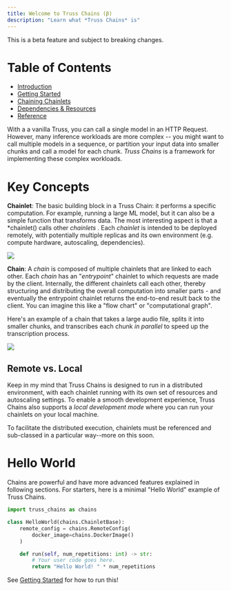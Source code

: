 ```yaml
---
title: Welcome to Truss Chains (β)
description: "Learn what *Truss Chains* is"
---
```


<Warning>This is a beta feature and subject to breaking changes.</Warning>

# Table of Contents

* [Introduction](/chains/intro)
* [Getting Started](/chains/getting-started)
* [Chaining Chainlets](/chains/chaining-chainlets)
* [Dependencies & Resources](/chains/deps-and-resources)
* [Reference](/chains/full-reference)

With a a vanilla Truss, you can call a single model in an HTTP Request. However, many inference workloads are
more complex -- you might want to call multiple models in a sequence, or partition your input data into
smaller chunks and call a model for each chunk. *Truss Chains* is a framework for implementing these complex workloads.

# Key Concepts

**Chainlet**: The basic building block in a Truss Chain: it performs a specific computation. For example, running a
large ML model, but it can also be a simple function that transforms data. The most interesting aspect
is that a *chainlet() calls other *chainlets* .  Each *chainlet* is intended to be deployed remotely, with
potentially multiple replicas and its own environment (e.g. compute hardware, autoscaling, dependencies).

<img src="/images/audio-transcription-chainlet.png" />

**Chain**: A *chain* is composed of multiple chainlets that are linked to each other. Each *chain* has an
"*entrypoint*" chainlet to which requests are made by the client. Internally, the different chainlets call each other,
thereby structuring and distributing the overall computation into smaller parts - and eventually the entrypoint
chainlet returns the end-to-end result back to the client.
You can imagine this like a "flow chart" or "computational graph".

Here's an example of a chain that takes a large audio file, splits it into smaller chunks, and transcribes each chunk
*in parallel* to speed up the transcription process.

<img src="/images/audio-transcription-chain.png" />

## Remote vs. Local

Keep in my mind that Truss Chains is designed to run in a distributed environment, with each chainlet running
with its own set of resources and autoscaling settings. To enable a smooth development experience, Truss Chains
also supports a *local development mode* where you can run your chainlets on your local machine.

To facilitate the distributed execution, chainlets must be referenced and sub-classed in a particular way--more on this soon.

# Hello World

Chains are powerful and have more advanced features explained in following sections. For starters, here is
a minimal "Hello World" example of Truss Chains.

```python
import truss_chains as chains

class HelloWorld(chains.ChainletBase):
    remote_config = chains.RemoteConfig(
        docker_image=chains.DockerImage()
    )

    def run(self, num_repetitions: int) -> str:
        # Your user code goes here.
        return "Hello World! " * num_repetitions
```

See [Getting Started](/chains/getting-started) for how to run this!
